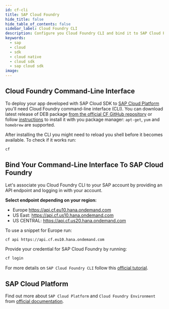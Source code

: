 ```yaml
---
id: cf-cli
title: SAP Cloud Foundry
hide_title: false
hide_table_of_contents: false
sidebar_label: Cloud Foundry CLI
description: Configure you Cloud Foundry CLI and bind it to SAP Cloud Platform
keywords:
  - sap
  - cloud
  - sdk
  - cloud native
  - cloud sdk
  - sap cloud sdk
image:
---
```


## Cloud Foundry Command-Line Interface

To deploy your app developed with SAP Cloud SDK to [SAP Cloud Platform](https://www.sap.com/products/cloud-platform.html) you'll need Cloud Foundry command-line interface (CLI).
You can download latest release of DEB package [from the official CF GitHub repository](https://github.com/cloudfoundry/cli/releases) or follow [instructions](https://github.com/cloudfoundry/cli#installing-using-a-package-manager) to install it with you package manager: `apt-get`, `yum` and `homebrew` are supported.

After installing the CLI you might need to reload you shell before it becomes available.
To check if it works run:

```bash
cf
```

## Bind Your Command-Line Interface To SAP Cloud Foundry

Let's associate you Cloud Foundry CLI to your SAP account by providing an API endpoint and logging in with your account.

**Select endpoint depending on your region:**

- Europe <https://api.cf.eu10.hana.ondemand.com>
- US East: <https://api.cf.us10.hana.ondemand.com>
- US CENTRAL: <https://api.cf.us20.hana.ondemand.com>

To use a snippet for Europe run:

```bash
cf api https://api.cf.eu10.hana.ondemand.com
```

Provide your credential for SAP Cloud Foundry by running:

```bash
cf login
```

For more details on `SAP Cloud Foundry CLI` follow this [official tutorial](https://developers.sap.com/tutorials/cp-cf-download-cli.html).

## SAP Cloud Platform

Find out more about `SAP Cloud Platform` and `Cloud Foundry Environment` from [official documentation](https://help.sap.com/viewer/65de2977205c403bbc107264b8eccf4b/Cloud/en-US/73beb06e127f4e47b849aa95344aabe1.html).

